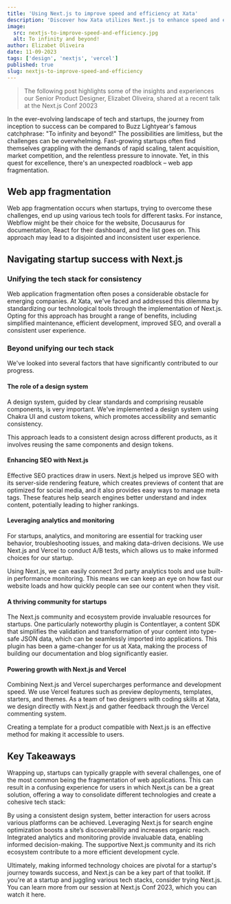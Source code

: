 ```yaml
---
title: 'Using Next.js to improve speed and efficiency at Xata'
description: 'Discover how Xata utilizes Next.js to enhance speed and efficiency.'
image:
  src: nextjs-to-improve-speed-and-efficiency.jpg
  alt: To infinity and beyond!
author: Elizabet Oliveira
date: 11-09-2023
tags: ['design', 'nextjs', 'vercel']
published: true
slug: nextjs-to-improve-speed-and-efficiency
---
```


> The following post highlights some of the insights and experiences our Senior Product Designer, Elizabet Oliveira, shared at a recent talk at the Next.js Conf 20023

In the ever-evolving landscape of tech and startups, the journey from inception to success can be compared to Buzz Lightyear's famous catchphrase: "To infinity and beyond!" The possibilities are limitless, but the challenges can be overwhelming. Fast-growing startups often find themselves grappling with the demands of rapid scaling, talent acquisition, market competition, and the relentless pressure to innovate. Yet, in this quest for excellence, there's an unexpected roadblock – web app fragmentation.

<ArticleImage
  src="https://github.com/xataio/mdx-blog/raw/main/images/nextjs-to-improve-speed-and-efficiency/cover.png"
  width="1920"
  height="1080"
  alt="Buzz saying to Woody to infinity and beyond!"
  caption="To infinity and beyond!"
  position="center"
/>

## Web app fragmentation

Web app fragmentation occurs when startups, trying to overcome these challenges, end up using various tech tools for different tasks. For instance, Webflow might be their choice for the website, Docusaurus for documentation, React for their dashboard, and the list goes on. This approach may lead to a disjointed and inconsistent user experience.

<ArticleImage
  src="https://github.com/xataio/mdx-blog/raw/main/images/nextjs-to-improve-speed-and-efficiency/web-app-fragmentation.png"
  width="1920"
  height="1080"
  alt="Web app fragmentation example"
  caption="Web app fragmentation example"
  position="center"
/>

## Navigating startup success with Next.js

### Unifying the tech stack for consistency

Web application fragmentation often poses a considerable obstacle for emerging companies. At Xata, we've faced and addressed this dilemma by standardizing our technological tools through the implementation of Next.js. Opting for this approach has brought a range of benefits, including simplified maintenance, efficient development, improved SEO, and overall a consistent user experience.

### Beyond unifying our tech stack

We've looked into several factors that have significantly contributed to our progress.

#### The role of a design system

A design system, guided by clear standards and comprising reusable components, is very important. We've implemented a design system using Chakra UI and custom tokens, which promotes accessibility and semantic consistency.

<ArticleImage
  src="https://github.com/xataio/mdx-blog/raw/main/images/nextjs-to-improve-speed-and-efficiency/design-system.png"
  width="1920"
  height="1080"
  alt="Design system"
  caption="Design system"
  position="center"
/>

This approach leads to a consistent design across different products, as it involves reusing the same components and design tokens.

<ArticleImage
  src="https://github.com/xataio/mdx-blog/raw/main/images/nextjs-to-improve-speed-and-efficiency/design-system-in-use.png"
  width="1920"
  height="1080"
  alt="Design consistency"
  caption="Design consistency"
  position="center"
/>

#### Enhancing SEO with Next.js

Effective SEO practices draw in users. Next.js helped us improve SEO with its server-side rendering feature, which creates previews of content that are optimized for social media, and it also provides easy ways to manage meta tags. These features help search engines better understand and index content, potentially leading to higher rankings.

<ArticleImage
  src="https://github.com/xataio/mdx-blog/raw/main/images/nextjs-to-improve-speed-and-efficiency/seo.png"
  width="1920"
  height="1080"
  alt="Tweet preview that uses Next.js to generate a preview"
  caption="Tweet preview that uses Next.js to generate a preview"
  position="center"
/>

#### Leveraging analytics and monitoring

For startups, analytics, and monitoring are essential for tracking user behavior, troubleshooting issues, and making data-driven decisions. We use Next.js and Vercel to conduct A/B tests, which allows us to make informed choices for our startup.

<ArticleImage
  src="https://github.com/xataio/mdx-blog/raw/main/images/nextjs-to-improve-speed-and-efficiency/a-b-tests.png"
  width="1920"
  height="1080"
  alt="A/B tests conducted with Next.js and Vercel"
  caption="A/B tests conducted with Next.js and Vercel"
  position="center"
/>

Using Next.js, we can easily connect 3rd party analytics tools and use built-in performance monitoring. This means we can keep an eye on how fast our website loads and how quickly people can see our content when they visit.

#### A thriving community for startups

The Next.js community and ecosystem provide invaluable resources for startups. One particularly noteworthy plugin is Contentlayer, a content SDK that simplifies the validation and transformation of your content into type-safe JSON data, which can be seamlessly imported into applications. This plugin has been a game-changer for us at Xata, making the process of building our documentation and blog significantly easier.

<ArticleImage
  src="https://github.com/xataio/mdx-blog/raw/main/images/nextjs-to-improve-speed-and-efficiency/contentlayer.png"
  width="1920"
  height="1080"
  alt="Buzz and Woody"
  caption="Buzz and Woody"
  position="center"
/>

#### Powering growth with Next.js and Vercel

Combining Next.js and Vercel supercharges performance and development speed. We use Vercel features such as preview deployments, templates, starters, and themes. As a team of two designers with coding skills at Xata, we design directly with Next.js and gather feedback through the Vercel commenting system.

<ArticleImage
  src="https://github.com/xataio/mdx-blog/raw/main/images/nextjs-to-improve-speed-and-efficiency/comment-system.png"
  width="1920"
  height="1080"
  alt="Vercel commenting system"
  caption="Vercel commenting system"
  position="center"
/>

Creating a template for a product compatible with Next.js is an effective method for making it accessible to users.

<ArticleImage
  src="https://github.com/xataio/mdx-blog/raw/main/images/nextjs-to-improve-speed-and-efficiency/xata-template.png"
  width="1920"
  height="1080"
  alt="Xata template"
  caption="Xata template"
  position="center"
/>

## Key Takeaways

Wrapping up, startups can typically grapple with several challenges, one of the most common being the fragmentation of web applications. This can result in a confusing experience for users in which Next.js can be a great solution, offering a way to consolidate different technologies and create a cohesive tech stack:

By using a consistent design system, better interaction for users across various platforms can be achieved.
Leveraging Next.js for search engine optimization boosts a site’s discoverability and increases organic reach.
Integrated analytics and monitoring provide invaluable data, enabling informed decision-making.
The supportive Next.js community and its rich ecosystem contribute to a more efficient development cycle.

Ultimately, making informed technology choices are pivotal for a startup's journey towards success, and Next.js can be a key part of that toolkit. If you're at a startup and juggling various tech stacks, consider trying Next.js. You can learn more from our session at Next.js Conf 2023, which you can watch it here.

<ArticleVideo platform="youtube" src="https://youtu.be/2c8T4w1Uudg?si=j61LcG2h2ThvanwCR" />
